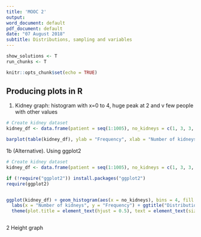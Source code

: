```yaml
---
title: 'MOOC 2'
output:
word_document: default
pdf_document: default
date: "07 August 2018"
subtitle: Distributions, sampling and variables
---
```

```r
show_solutions <- T
run_chunks <- T
```

```r
knitr::opts_chunk$set(echo = TRUE)
```


## Producing plots in R

1. Kidney graph: histogram with x=0 to 4, huge peak at 2 and v few people with other values

```r

# Create kidney dataset
kidney_df <- data.frame(patient = seq(1:1005), no_kidneys = c(1, 3, 3, 3, 4, rep(2, 1000)))

barplot(table(kidney_df), ylab = "Frequency", xlab = "Number of kidneys", main = "Distribution of number of kidneys at birth")

```


1b (Alternative). Using ggplot2

```r

# Create kidney dataset
kidney_df <- data.frame(patient = seq(1:1005), no_kidneys = c(1, 3, 3, 3, 4, rep(2, 1000)))

if (!require("ggplot2")) install.packages("ggplot2")
require(ggplot2)


ggplot(kidney_df) + geom_histogram(aes(x = no_kidneys), bins = 4, fill = "darkred") + theme_bw() +
  labs(x = "Number of kidneys", y = "Frequency") + ggtitle("Distribution of number of kidneys at birth") + 
  theme(plot.title = element_text(hjust = 0.5), text = element_text(size = 16))



```


2 Height graph

```r



```

